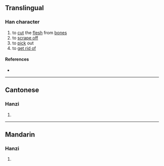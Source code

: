 {{character info/new}}
==Translingual==

===Han character===
{{Han char|rn=18|rad=刀|as=06|sn=8|four=|canj=HRLN|ids=⿰各刂}}

# to [[cut]] the [[flesh]] from [[bone]]s
# to [[scrape off]]
# to [[pick]] out
# to [[get rid of]]

====References====
* {{Han ref|kx=0138.450|hdz=10336.120|uh=34E2|ud=13538}}

----

==Cantonese==

===Hanzi===
{{yue-hanzi|jyut=[[lok3]]|y=lok3}}

# {{defn|lang=yue|sort=刀06}}

----

==Mandarin==

===Hanzi===
{{cmn-hanzi|pin=[[luò]] ([[luo4]])|wg=lo<sup>4</sup>}}

# {{defn|lang=cmn|sort=刀06}}